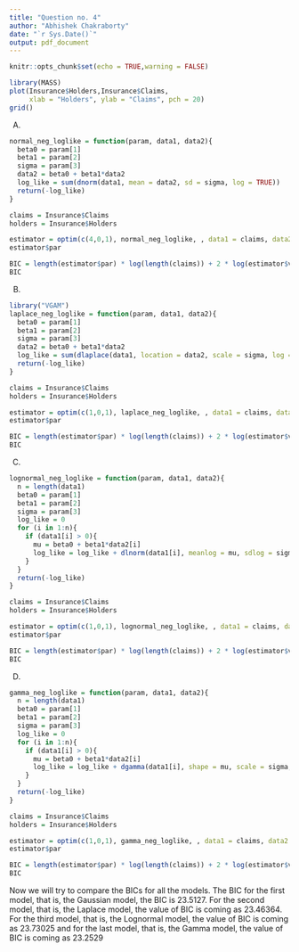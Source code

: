 ```yaml
---
title: "Question no. 4"
author: "Abhishek Chakraborty"
date: "`r Sys.Date()`"
output: pdf_document
---
```


```r
knitr::opts_chunk$set(echo = TRUE,warning = FALSE)
```

```r
library(MASS)
plot(Insurance$Holders,Insurance$Claims,
     xlab = "Holders", ylab = "Claims", pch = 20)
grid()
```

A.

```r
normal_neg_loglike = function(param, data1, data2){
  beta0 = param[1]
  beta1 = param[2]
  sigma = param[3]
  data2 = beta0 + beta1*data2
  log_like = sum(dnorm(data1, mean = data2, sd = sigma, log = TRUE))
  return(-log_like)
}

claims = Insurance$Claims
holders = Insurance$Holders

estimator = optim(c(4,0,1), normal_neg_loglike, , data1 = claims, data2 = holders)
estimator$par

BIC = length(estimator$par) * log(length(claims)) + 2 * log(estimator$value)
BIC
```

B.

```r
library("VGAM")
laplace_neg_loglike = function(param, data1, data2){
  beta0 = param[1]
  beta1 = param[2]
  sigma = param[3]
  data2 = beta0 + beta1*data2
  log_like = sum(dlaplace(data1, location = data2, scale = sigma, log = TRUE))
  return(-log_like)
}

claims = Insurance$Claims
holders = Insurance$Holders

estimator = optim(c(1,0,1), laplace_neg_loglike, , data1 = claims, data2 = holders)
estimator$par

BIC = length(estimator$par) * log(length(claims)) + 2 * log(estimator$value)
BIC
```

C.

```r
lognormal_neg_loglike = function(param, data1, data2){
  n = length(data1)
  beta0 = param[1]
  beta1 = param[2]
  sigma = param[3]
  log_like = 0
  for (i in 1:n){
    if (data1[i] > 0){
      mu = beta0 + beta1*data2[i]
      log_like = log_like + dlnorm(data1[i], meanlog = mu, sdlog = sigma, log = TRUE)
    }
  }
  return(-log_like)
}

claims = Insurance$Claims
holders = Insurance$Holders

estimator = optim(c(1,0,1), lognormal_neg_loglike, , data1 = claims, data2 = holders)
estimator$par

BIC = length(estimator$par) * log(length(claims)) + 2 * log(estimator$value)
BIC
```

D.

```r
gamma_neg_loglike = function(param, data1, data2){
  n = length(data1)
  beta0 = param[1]
  beta1 = param[2]
  sigma = param[3]
  log_like = 0
  for (i in 1:n){
    if (data1[i] > 0){
      mu = beta0 + beta1*data2[i]
      log_like = log_like + dgamma(data1[i], shape = mu, scale = sigma, log = TRUE)
    }
  }
  return(-log_like)
}

claims = Insurance$Claims
holders = Insurance$Holders

estimator = optim(c(1,0,1), gamma_neg_loglike, , data1 = claims, data2 = holders)
estimator$par

BIC = length(estimator$par) * log(length(claims)) + 2 * log(estimator$value)
BIC

```

Now we will try to compare the BICs for all the models. The BIC for the first model, that is, the Gaussian model, the BIC is 23.5127. For the second model, that is, the Laplace model, the value of BIC is coming as 23.46364. For the third model, that is, the Lognormal model, the value of BIC is coming as 23.73025 and for the last model, that is, the Gamma model, the value of BIC is coming as 23.2529